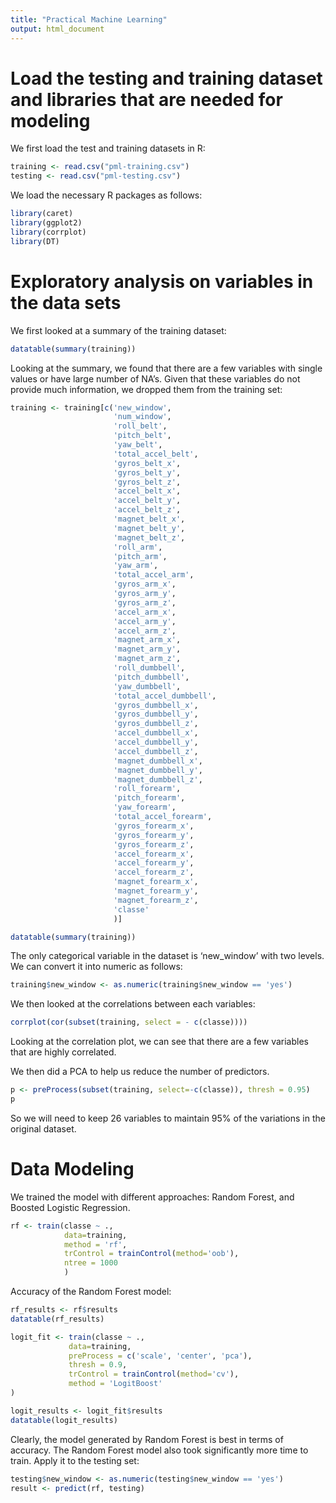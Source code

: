 ```yaml
---
title: "Practical Machine Learning"
output: html_document
---
```


# Load the testing and training dataset and libraries that are needed for modeling

We first load the test and training datasets in R:

```r
training <- read.csv("pml-training.csv")
testing <- read.csv("pml-testing.csv")
```

We load the necessary R packages as follows:

```r
library(caret)
library(ggplot2)
library(corrplot)
library(DT)
```

# Exploratory analysis on variables in the data sets

We first looked at a summary of the training dataset:

```r
datatable(summary(training))
```

Looking at the summary, we found that there are a few variables with single values or have large number of NA's. Given that these variables do not provide much information, we dropped them from the training set:

```r
training <- training[c('new_window', 
                       'num_window',
                       'roll_belt',
                       'pitch_belt',
                       'yaw_belt',
                       'total_accel_belt',
                       'gyros_belt_x',
                       'gyros_belt_y',
                       'gyros_belt_z',
                       'accel_belt_x',
                       'accel_belt_y',
                       'accel_belt_z',
                       'magnet_belt_x',
                       'magnet_belt_y',
                       'magnet_belt_z',
                       'roll_arm',
                       'pitch_arm',
                       'yaw_arm',
                       'total_accel_arm',
                       'gyros_arm_x',
                       'gyros_arm_y',
                       'gyros_arm_z',
                       'accel_arm_x',
                       'accel_arm_y',
                       'accel_arm_z',
                       'magnet_arm_x',
                       'magnet_arm_y',
                       'magnet_arm_z',
                       'roll_dumbbell',
                       'pitch_dumbbell',
                       'yaw_dumbbell',
                       'total_accel_dumbbell',
                       'gyros_dumbbell_x',
                       'gyros_dumbbell_y',
                       'gyros_dumbbell_z',
                       'accel_dumbbell_x',
                       'accel_dumbbell_y',
                       'accel_dumbbell_z',
                       'magnet_dumbbell_x',
                       'magnet_dumbbell_y',
                       'magnet_dumbbell_z',
                       'roll_forearm',
                       'pitch_forearm',
                       'yaw_forearm',
                       'total_accel_forearm',
                       'gyros_forearm_x',
                       'gyros_forearm_y',
                       'gyros_forearm_z',
                       'accel_forearm_x',
                       'accel_forearm_y',
                       'accel_forearm_z',
                       'magnet_forearm_x',
                       'magnet_forearm_y',
                       'magnet_forearm_z',
                       'classe'
                       )]

datatable(summary(training))
```

The only categorical variable in the dataset is 'new_window' with two levels. We can convert it into numeric as follows:

```r
training$new_window <- as.numeric(training$new_window == 'yes')
```

We then looked at the correlations between each variables:

```r
corrplot(cor(subset(training, select = - c(classe))))
```

Looking at the correlation plot, we can see that there are a few variables that are highly correlated. 

We then did a PCA to help us reduce the number of predictors.

```r
p <- preProcess(subset(training, select=-c(classe)), thresh = 0.95)
p
```

So we will need to keep 26 variables to maintain 95% of the variations in the original dataset.

# Data Modeling

We trained the model with different approaches: Random Forest, and Boosted Logistic Regression.

```r
rf <- train(classe ~ ., 
            data=training, 
            method = 'rf',
            trControl = trainControl(method='oob'),
            ntree = 1000
            )
```

Accuracy of the Random Forest model:

```r
rf_results <- rf$results
datatable(rf_results)
```

```r
logit_fit <- train(classe ~ ., 
             data=training, 
             preProcess = c('scale', 'center', 'pca'),
             thresh = 0.9, 
             trControl = trainControl(method='cv'),
             method = 'LogitBoost'
)
```


```r
logit_results <- logit_fit$results
datatable(logit_results)
```

Clearly, the model generated by Random Forest is best in terms of accuracy. The Random Forest model also took significantly more time to train. Apply it to the testing set:

```r
testing$new_window <- as.numeric(testing$new_window == 'yes')
result <- predict(rf, testing)
```
